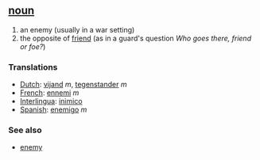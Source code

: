 == [[noun]] ==
# an enemy (usually in a war setting)
# the opposite of [[friend]] (as in a guard's question ''Who goes there, friend or foe?'')

=== Translations ===
*[[Dutch]]: [[vijand]] ''m'', [[tegenstander]] ''m''
*[[French]]: [[ennemi]] ''m''
*[[Interlingua]]: [[inimico]]
*[[Spanish]]: [[enemigo]] ''m''

=== See also ===
*[[enemy]]